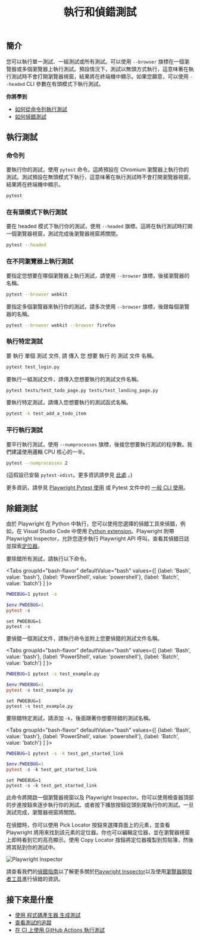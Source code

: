 ﻿---
id: running-tests
title: "執行和偵錯測試"
---

## 簡介

您可以執行單一測試、一組測試或所有測試。可以使用 `--browser` 旗標在一個瀏覽器或多個瀏覽器上執行測試。預設情況下，測試以無頭方式執行，這意味著在執行測試時不會打開瀏覽器視窗，結果將在終端機中顯示。如果您願意，可以使用 `--headed` CLI 參數在有頭模式下執行測試。

**你將學到**

- [如何從命令列執行測試](/running-tests.mdx#命令列)
- [如何偵錯測試](/running-tests.mdx#除錯測試)

## 執行測試

### 命令列

要執行你的測試，使用 `pytest` 命令。這將預設在 Chromium 瀏覽器上執行你的測試。測試預設在無頭模式下執行，這意味著在執行測試時不會打開瀏覽器視窗，結果將在終端機中顯示。

```bash
pytest
```

### 在有頭模式下執行測試

要在 headed 模式下執行你的測試，使用 `--headed` 旗標。這將在執行測試時打開一個瀏覽器視窗，測試完成後瀏覽器視窗將關閉。

```bash
pytest --headed
```

### 在不同瀏覽器上執行測試

要指定您想要在哪個瀏覽器上執行測試，請使用 `--browser` 旗標，後接瀏覽器的名稱。

```bash
pytest --browser webkit
```

要指定多個瀏覽器來執行你的測試，請多次使用 `--browser` 旗標，後跟每個瀏覽器的名稱。

```bash
pytest --browser webkit --browser firefox
```

### 執行特定測試

要 執行 單個 測試 文件, 請 傳入 您 想要 執行 的 測試 文件 名稱。

```bash
pytest test_login.py
```

要執行一組測試文件，請傳入您想要執行的測試文件名稱。

```bash
pytest tests/test_todo_page.py tests/test_landing_page.py
```

要執行特定測試，請傳入您想要執行的測試函式名稱。

```bash
pytest -k test_add_a_todo_item
```

### 平行執行測試

要平行執行測試，使用 `--numprocesses` 旗標，後接您想要執行測試的程序數。我們建議使用邏輯 CPU 核心的一半。

```bash
pytest --numprocesses 2
```

(這假設已安裝 `pytest-xdist`。更多資訊請參見 [此處](./test-runners.mdx#parallelism-running-multiple-tests-at-once) 。)

更多資訊，請參見 [Playwright Pytest 使用](./test-runners.mdx) 或 Pytest 文件中的 [一般 CLI 使用](https://docs.pytest.org/en/stable/usage.html)。

## 除錯測試

由於 Playwright 在 Python 中執行，您可以使用您選擇的偵錯工具來偵錯，例如，在 Visual Studio Code 中使用 [Python extension](https://code.visualstudio.com/docs/python/python-tutorial)。Playwright 附帶 Playwright Inspector，允許您逐步執行 Playwright API 呼叫，查看其偵錯日誌並探索[定位器](./locators.mdx)。

要除錯所有測試，請執行以下命令。

<Tabs
  groupId="bash-flavor"
  defaultValue="bash"
  values={[
    {label: 'Bash', value: 'bash'},
    {label: 'PowerShell', value: 'powershell'},
    {label: 'Batch', value: 'batch'}
  ]
}>
<TabItem value="bash">

```bash
PWDEBUG=1 pytest -s
```

</TabItem>
<TabItem value="powershell">

```powershell
$env:PWDEBUG=1
pytest -s
```

</TabItem>
<TabItem value="batch">

```batch
set PWDEBUG=1
pytest -s
```

</TabItem>
</Tabs>

要偵錯一個測試文件，請執行命令並附上您要偵錯的測試文件名稱。

<Tabs
  groupId="bash-flavor"
  defaultValue="bash"
  values={[
    {label: 'Bash', value: 'bash'},
    {label: 'PowerShell', value: 'powershell'},
    {label: 'Batch', value: 'batch'}
  ]
}>
<TabItem value="bash">

```bash
PWDEBUG=1 pytest -s test_example.py
```

</TabItem>
<TabItem value="powershell">

```powershell
$env:PWDEBUG=1
pytest -s test_example.py
```

</TabItem>
<TabItem value="batch">

```batch
set PWDEBUG=1
pytest -s test_example.py
```

</TabItem>
</Tabs>

要除錯特定測試，請添加 `-k`，後面跟著你想要除錯的測試名稱。

<Tabs
  groupId="bash-flavor"
  defaultValue="bash"
  values={[
    {label: 'Bash', value: 'bash'},
    {label: 'PowerShell', value: 'powershell'},
    {label: 'Batch', value: 'batch'}
  ]
}>
<TabItem value="bash">

```bash
PWDEBUG=1 pytest -s -k test_get_started_link
```

</TabItem>
<TabItem value="powershell">

```powershell
$env:PWDEBUG=1
pytest -s -k test_get_started_link
```

</TabItem>
<TabItem value="batch">

```batch
set PWDEBUG=1
pytest -s -k test_get_started_link
```

</TabItem>
</Tabs>

此命令將開啟一個瀏覽器視窗以及 Playwright Inspector。你可以使用檢查器頂部的步進按鈕來逐步執行你的測試。或者按下播放按鈕從頭到尾執行你的測試。一旦測試完成，瀏覽器視窗將關閉。

在偵錯時，你可以使用 Pick Locator 按鈕來選擇頁面上的元素，並查看 Playwright 將用來找到該元素的定位器。你也可以編輯定位器，並在瀏覽器視窗上即時看到它的高亮顯示。使用 Copy Locator 按鈕將定位器複製到剪貼簿，然後將其貼到你的測試中。

![Playwright Inspector](https://github.com/microsoft/playwright/assets/13063165/c94c89c8-f945-460c-a653-7809c6ca50ee)

請查看我們的[偵錯指南](./debug.mdx)以了解更多關於[Playwright Inspector](./debug.mdx#playwright-inspector)以及使用[瀏覽器開發者工具](./debug.mdx#瀏覽器開發者工具)進行偵錯的資訊。

## 接下來是什麼

- [使用 程式碼產生器 生成測試](./codegen.mdx)
- [查看測試的追蹤](./trace-viewer-intro.mdx)
- [在 CI 上使用 GitHub Actions 執行測試](./ci-intro.mdx)




[Accessibility]: /api/class-accessibility.mdx "Accessibility"
[APIRequest]: /api/class-apirequest.mdx "APIRequest"
[APIRequestContext]: /api/class-apirequestcontext.mdx "APIRequestContext"
[APIResponse]: /api/class-apiresponse.mdx "APIResponse"
[APIResponseAssertions]: /api/class-apiresponseassertions.mdx "APIResponseAssertions"
[Browser]: /api/class-browser.mdx "Browser"
[BrowserContext]: /api/class-browsercontext.mdx "BrowserContext"
[BrowserType]: /api/class-browsertype.mdx "BrowserType"
[CDPSession]: /api/class-cdpsession.mdx "CDPSession"
[Clock]: /api/class-clock.mdx "Clock"
[ConsoleMessage]: /api/class-consolemessage.mdx "ConsoleMessage"
[Dialog]: /api/class-dialog.mdx "Dialog"
[Download]: /api/class-download.mdx "Download"
[ElementHandle]: /api/class-elementhandle.mdx "ElementHandle"
[Error]: /api/class-error.mdx "Error"
[FileChooser]: /api/class-filechooser.mdx "FileChooser"
[Frame]: /api/class-frame.mdx "Frame"
[FrameLocator]: /api/class-framelocator.mdx "FrameLocator"
[JSHandle]: /api/class-jshandle.mdx "JSHandle"
[Keyboard]: /api/class-keyboard.mdx "Keyboard"
[Locator]: /api/class-locator.mdx "Locator"
[LocatorAssertions]: /api/class-locatorassertions.mdx "LocatorAssertions"
[Mouse]: /api/class-mouse.mdx "Mouse"
[Page]: /api/class-page.mdx "Page"
[PageAssertions]: /api/class-pageassertions.mdx "PageAssertions"
[Playwright]: /api/class-playwright.mdx "Playwright"
[Request]: /api/class-request.mdx "Request"
[Response]: /api/class-response.mdx "Response"
[Route]: /api/class-route.mdx "Route"
[Selectors]: /api/class-selectors.mdx "Selectors"
[TimeoutError]: /api/class-timeouterror.mdx "TimeoutError"
[Touchscreen]: /api/class-touchscreen.mdx "Touchscreen"
[Tracing]: /api/class-tracing.mdx "Tracing"
[Video]: /api/class-video.mdx "Video"
[WebError]: /api/class-weberror.mdx "WebError"
[WebSocket]: /api/class-websocket.mdx "WebSocket"
[Worker]: /api/class-worker.mdx "Worker"
[Element]: https://developer.mozilla.org/en-US/docs/Web/API/element "Element"
[EvaluationArgument]: /evaluating.mdx#evaluation-argument "EvaluationArgument"
[Promise]: https://developer.mozilla.org/en-US/docs/Web/JavaScript/Reference/Global_Objects/Promise "Promise"
[iterator]: https://developer.mozilla.org/en-US/docs/Web/JavaScript/Reference/Iteration_protocols "Iterator"
[origin]: https://developer.mozilla.org/en-US/docs/Glossary/Origin "Origin"
[selector]: https://developer.mozilla.org/en-US/docs/Web/CSS/CSS_Selectors "selector"
[Serializable]: https://developer.mozilla.org/en-US/docs/Web/JavaScript/Reference/Global_Objects/JSON/stringify#Description "Serializable"
[UIEvent.detail]: https://developer.mozilla.org/en-US/docs/Web/API/UIEvent/detail "UIEvent.detail"
[UnixTime]: https://en.wikipedia.org/wiki/Unix_time "Unix Time"
[xpath]: https://developer.mozilla.org/en-US/docs/Web/XPath "xpath"

[Any]: https://docs.python.org/3/library/typing.html#typing.Any "Any"
[bool]: https://docs.python.org/3/library/stdtypes.html "bool"
[bytes]: https://docs.python.org/3/library/stdtypes.html#bytes "bytes"
[Callable]: https://docs.python.org/3/library/typing.html#typing.Callable "Callable"
[EventContextManager]: https://docs.python.org/3/reference/datamodel.html#context-managers "Event context manager"
[EventEmitter]: https://pyee.readthedocs.io/en/latest/#pyee.BaseEventEmitter "EventEmitter"
[Exception]: https://docs.python.org/3/library/exceptions.html#Exception "Exception"
[Dict]: https://docs.python.org/3/library/typing.html#typing.Dict "Dict"
[float]: https://docs.python.org/3/library/stdtypes.html#numeric-types-int-float-complex "float"
[int]: https://docs.python.org/3/library/stdtypes.html#numeric-types-int-float-complex "int"
[List]: https://docs.python.org/3/library/typing.html#typing.List "List"
[NoneType]: https://docs.python.org/3/library/constants.html#None "None"
[Pattern]: https://docs.python.org/3/library/re.html "Pattern"
[URL]: https://en.wikipedia.org/wiki/URL "URL"
[pathlib.Path]: https://realpython.com/python-pathlib/ "pathlib.Path"
[str]: https://docs.python.org/3/library/stdtypes.html#text-sequence-type-str "str"
[Union]: https://docs.python.org/3/library/typing.html#typing.Union "Union"
[datetime]: https://docs.python.org/3/library/datetime.html#datetime.datetime "datetime"

[all available image tags]: https://mcr.microsoft.com/en-us/product/playwright/python/about "all available image tags"
[Microsoft Artifact Registry]: https://mcr.microsoft.com/en-us/product/playwright/python/about "Microsoft Artifact Registry"
[Dockerfile.jammy]: https://github.com/microsoft/playwright-python/blob/main/utils/docker/Dockerfile.jammy "Dockerfile.jammy"
